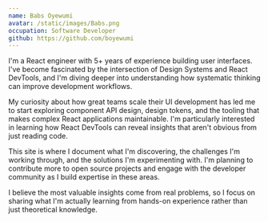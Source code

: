 ```yaml
---
name: Babs Oyewumi
avatar: /static/images/Babs.png
occupation: Software Developer
github: https://github.com/boyewumi
---
```


I'm a React engineer with 5+ years of experience building user interfaces. I've become fascinated by the intersection of Design Systems and React DevTools, and I'm diving deeper into understanding how systematic thinking can improve development workflows.

My curiosity about how great teams scale their UI development has led me to start exploring component API design, design tokens, and the tooling that makes complex React applications maintainable. I'm particularly interested in learning how React DevTools can reveal insights that aren't obvious from just reading code.

This site is where I document what I'm discovering, the challenges I'm working through, and the solutions I'm experimenting with. I'm planning to contribute more to open source projects and engage with the developer community as I build expertise in these areas.

I believe the most valuable insights come from real problems, so I focus on sharing what I'm actually learning from hands-on experience rather than just theoretical knowledge.
